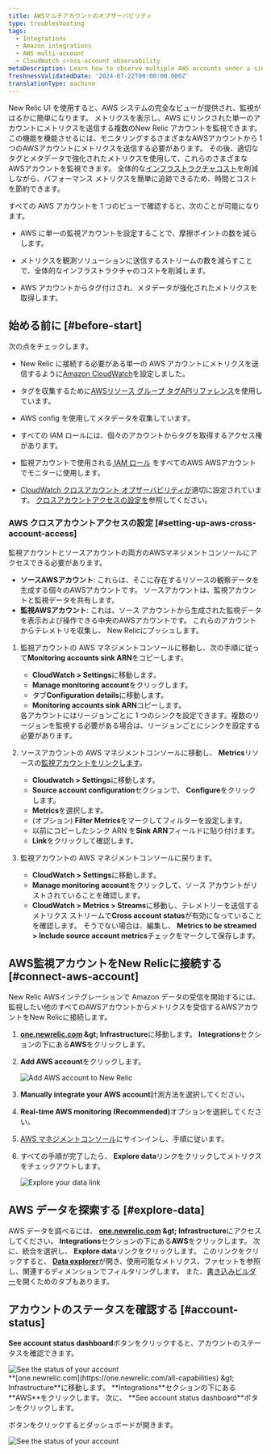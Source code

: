 ```yaml
---
title: AWSマルチアカウントのオブザーバビリティ
type: troubleshooting
tags:
  - Integrations
  - Amazon integrations
  - AWS multi-account
  - CloudWatch cross-account observability
metaDescription: Learn how to observe multiple AWS accounts under a single account on the New Relic user interface.
freshnessValidatedDate: '2024-07-22T00:00:00.000Z'
translationType: machine
---
```


New Relic UI を使用すると、AWS システムの完全なビューが提供され、監視がはるかに簡単になります。 メトリクスを表示し、AWS にリンクされた単一のアカウントにメトリクスを送信する複数のNew Relic アカウントを監視できます。この機能を機能させるには、モニタリングするさまざまなAWSアカウントから 1 つのAWSアカウントにメトリクスを送信する必要があります。 その後、適切なタグとメタデータで強化されたメトリクスを使用して、これらのさまざまなAWSアカウントを監視できます。 全体的な[インフラストラクチャ](/docs/data-apis/understand-data/new-relic-data-types/)[コスト](/docs/accounts/accounts-billing/new-relic-one-pricing-billing/data-ingest-billing/)を削減しながら、パフォーマンス メトリクスを簡単に追跡できるため、時間とコストを節約できます。

すべての AWS アカウントを 1 つのビューで確認すると、次のことが可能になります。

* AWS に単一の監視アカウントを設定することで、摩擦ポイントの数を減らします。

* メトリクスを観測ソリューションに送信するストリームの数を減らすことで、全体的なインフラストラクチャのコストを削減します。

* AWS アカウントからタグ付けされ、メタデータが強化されたメトリクスを取得します。

## 始める前に [#before-start]

次の点をチェックします。

* New Relic に接続する必要がある単一の AWS アカウントにメトリクスを送信するように[Amazon CloudWatch](https://aws.amazon.com/cloudwatch/)を設定しました。

* タグを収集するために[AWSリソース グループ タグAPIリファレンス](https://docs.aws.amazon.com/resourcegroupstagging/latest/APIReference/overview.html)を使用しています。

* AWS config を使用してメタデータを収集しています。

* すべての IAM ロールには、個々のアカウントからタグを取得するアクセス権があります。

* 監視アカウントで使用される[ IAM ロール](https://docs.aws.amazon.com/IAM/latest/UserGuide/id_roles.html) をすべてのAWS AWSアカウントでモニターに使用します。

* [CloudWatch クロスアカウント オブザーバビリティが](https://docs.aws.amazon.com/AmazonCloudWatch/latest/monitoring/CloudWatch-Unified-Cross-Account.html)適切に設定されています。 [クロスアカウントアクセスの設定を](#setting-up-aws-cross-account-access)参照してください。

### AWS クロスアカウントアクセスの設定 [#setting-up-aws-cross-account-access]

監視アカウントとソースアカウントの両方のAWSマネジメントコンソールにアクセスできる必要があります。

* **ソースAWSアカウント**: これらは、そこに存在するリソースの観察データを生成する個々のAWSアカウントです。 ソースアカウントは、監視アカウントと監視データを共有します。
* **監視AWSアカウント**: これは、ソース アカウントから生成された監視データを表示および操作できる中央のAWSアカウントです。 これらのアカウントからテレメトリを収集し、 New Relicにプッシュします。

1. 監視アカウントの AWS マネジメントコンソールに移動し、次の手順に従って<DNT>**Monitoring accounts sink ARN**</DNT>をコピーします。

   * <DNT>**CloudWatch &gt; Settings**</DNT>に移動します。
   * <DNT>**Manage monitoring account**</DNT>をクリックします。
   * タブ<DNT>**Configuration details**</DNT>に移動します。
   * <DNT>**Monitoring accounts sink ARN**</DNT>コピーします。

   <Callout variant="important">
     各アカウントにはリージョンごとに 1 つのシンクを設定できます。複数のリージョンを監視する必要がある場合は、リージョンごとにシンクを設定する必要があります。
   </Callout>

2. ソースアカウントの AWS マネジメントコンソールに移動し、 <DNT>**Metrics**</DNT>リソースの[監視アカウントをリンクします](https://docs.aws.amazon.com/AmazonCloudWatch/latest/monitoring/CloudWatch-Unified-Cross-Account-Setup.html)。

   * <DNT>**Cloudwatch &gt; Settings**</DNT>に移動します。
   * <DNT>**Source account configuration**</DNT>セクションで、 <DNT>**Configure**</DNT>をクリックします。
   * <DNT>**Metrics**</DNT>を選択します。
   * (オプション) <DNT>**Filter Metrics**</DNT>をマークしてフィルターを設定します。
   * 以前にコピーしたシンク ARN を<DNT>**Sink ARN**</DNT>フィールドに貼り付けます。
   * <DNT>**Link**</DNT>をクリックして確認します。

3. 監視アカウントの AWS マネジメントコンソールに戻ります。

   * <DNT>**CloudWatch &gt; Settings**</DNT>に移動します。
   * <DNT>**Manage monitoring account**</DNT>をクリックして、ソース アカウントがリストされていることを確認します。
   * <DNT>**CloudWatch &gt; Metrics &gt; Streams**</DNT>に移動し、テレメトリーを送信するメトリクス ストリームで<DNT>**Cross account status**</DNT>が有効になっていることを確認します。 そうでない場合は、編集し、 <DNT>**Metrics to be streamed &gt; Include source account metrics**</DNT>チェックをマークして保存します。

## AWS監視アカウントをNew Relicに接続する [#connect-aws-account]

New Relic AWSインテグレーションで Amazon データの受信を開始するには、監視したい他のすべてのAWSアカウントからメトリクスを受信するAWSアカウントをNew Relicに接続します。

1. <DNT>**[one.newrelic.com](https://one.newrelic.com/all-capabilities) &amp;gt; Infrastructure**</DNT>に移動します。 <DNT>**Integrations**</DNT>セクションの下にある<DNT>**AWS**</DNT>をクリックします。

2. <DNT>**Add AWS account**</DNT>をクリックします。

   <img title="Add AWS account to New Relic" alt="Add AWS account to New Relic" src="/images/infrastructure_screenshot-crop_aws-add-account.webp" />

3. <DNT>**Manually integrate your AWS account**</DNT>計測方法を選択してください。

4. <DNT>**Real-time AWS monitoring (Recommended)**</DNT>オプションを選択してください。

5. [AWS マネジメントコンソール](https://aws.amazon.com/console/)にサインインし、手順に従います。

6. すべての手順が完了したら、 <DNT>**Explore data**</DNT>リンクをクリックしてメトリクスをチェックアウトします。

   <img title="Explore your data link" alt="Explore your data link" src="/images/infrastructure_screenshot-crop_aws-explore-data-link.webp" />

## AWS データを探索する [#explore-data]

AWS データを調べるには、 <DNT>**[one.newrelic.com](https://one.newrelic.com/all-capabilities) &amp;gt; Infrastructure**</DNT>にアクセスしてください。 <DNT>**Integrations**</DNT>セクションの下にある<DNT>**AWS**</DNT>をクリックします。 次に、統合を選択し、 <DNT>**Explore data**</DNT>リンクをクリックします。 このリンクをクリックすると、 <DNT>[**Data explorer**](/docs/query-your-data/explore-query-data/browse-data/introduction-data-explorer/)</DNT>が開き、使用可能なメトリクス、ファセットを参照し、関連するディメンションでフィルタリングします。 また、[書き込みビルダー](/docs/telemetry-data-platform/get-data/apis/query-metric-data-type/)を開くためのタブもあります。

## アカウントのステータスを確認する [#account-status]

<DNT>**See account status dashboard**</DNT>ボタンをクリックすると、アカウントのステータスを確認できます。

<img title="See the status of your account" alt="See the status of your account" src="/images/infrastructure_screenshot-crop_aws-see-account-status-dashboard.webp" />

<figcaption>
  <DNT>**[one.newrelic.com](https://one.newrelic.com/all-capabilities) &amp;gt; Infrastructure**</DNT>に移動します。 <DNT>**Integrations**</DNT>セクションの下にある<DNT>**AWS**</DNT>をクリックします。 次に、 <DNT>**See account status dashboard**</DNT>ボタンをクリックします。
</figcaption>

ボタンをクリックするとダッシュボードが開きます。

<img title="See the status of your account" alt="See the status of your account" src="/images/infrastructure_screenshot-crop_aws-account-status-dashboard.webp" />
